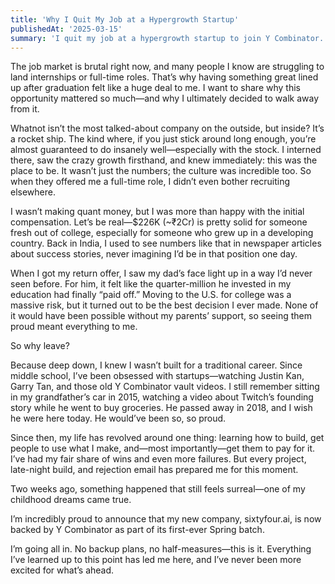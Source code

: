 ```yaml
---
title: 'Why I Quit My Job at a Hypergrowth Startup'
publishedAt: '2025-03-15'
summary: 'I quit my job at a hypergrowth startup to join Y Combinator.'
---
```


The job market is brutal right now, and many people I know are struggling to land internships or full-time roles. That’s why having something great lined up after graduation felt like a huge deal to me. I want to share why this opportunity mattered so much—and why I ultimately decided to walk away from it.

Whatnot isn’t the most talked-about company on the outside, but inside? It’s a rocket ship. The kind where, if you just stick around long enough, you’re almost guaranteed to do insanely well—especially with the stock. I interned there, saw the crazy growth firsthand, and knew immediately: this was the place to be. It wasn’t just the numbers; the culture was incredible too. So when they offered me a full-time role, I didn’t even bother recruiting elsewhere.

I wasn’t making quant money, but I was more than happy with the initial compensation. Let’s be real—$226K (~₹2Cr) is pretty solid for someone fresh out of college, especially for someone who grew up in a developing country. Back in India, I used to see numbers like that in newspaper articles about success stories, never imagining I’d be in that position one day.

When I got my return offer, I saw my dad’s face light up in a way I’d never seen before. For him, it felt like the quarter-million he invested in my education had finally “paid off.” Moving to the U.S. for college was a massive risk, but it turned out to be the best decision I ever made. None of it would have been possible without my parents’ support, so seeing them proud meant everything to me.

So why leave?

Because deep down, I knew I wasn’t built for a traditional career. Since middle school, I’ve been obsessed with startups—watching Justin Kan, Garry Tan, and those old Y Combinator vault videos. I still remember sitting in my grandfather’s car in 2015, watching a video about Twitch’s founding story while he went to buy groceries. He passed away in 2018, and I wish he were here today. He would’ve been so, so proud.

Since then, my life has revolved around one thing: learning how to build, get people to use what I make, and—most importantly—get them to pay for it. I’ve had my fair share of wins and even more failures. But every project, late-night build, and rejection email has prepared me for this moment.

Two weeks ago, something happened that still feels surreal—one of my childhood dreams came true.

I’m incredibly proud to announce that my new company, sixtyfour.ai, is now backed by Y Combinator as part of its first-ever Spring batch.

I’m going all in. No backup plans, no half-measures—this is it. Everything I’ve learned up to this point has led me here, and I’ve never been more excited for what’s ahead.